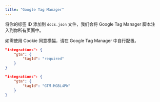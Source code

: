 ```yaml
---
title: "Google Tag Manager"
---
```


将你的标签 ID 添加到 `docs.json` 文件，我们会将 Google Tag Manager 脚本注入到你所有页面中。

如需使用 Cookie 同意横幅，请在 Google Tag Manager 中自行配置。

<CodeGroup>

```json Analytics options in docs.json
"integrations": {
    "gtm": {
        "tagId": "required"
    }
}
```

```json Example
"integrations": {
    "gtm": {
        "tagId": "GTM-MGBL4PW"
    }
}
```

</CodeGroup>